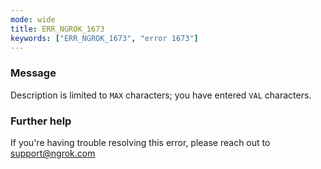 ```yaml
---
mode: wide
title: ERR_NGROK_1673
keywords: ["ERR_NGROK_1673", "error 1673"]
---
```


### Message

Description is limited to `MAX` characters; you have entered `VAL` characters.

### Further help

If you're having trouble resolving this error, please reach out to [support@ngrok.com](mailto:support@ngrok.com?subject=Help%20with%20ERR_NGROK_1673)
